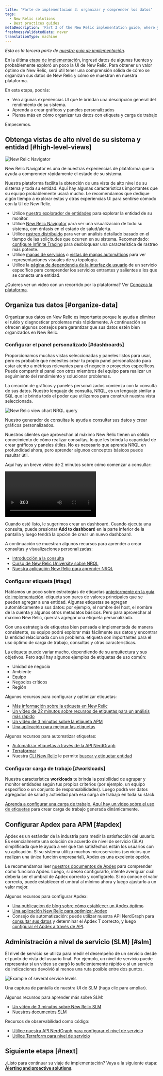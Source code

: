 ```yaml
---
title: 'Parte de implementación 3: organizar y comprender los datos'
tags:
  - New Relic solutions
  - Best practices guides
metaDescription: 'Part 3 of the New Relic implementation guide, where you become acquainted with the New Relic UI and organize your data.'
freshnessValidatedDate: never
translationType: machine
---
```





_Esta es la tercera parte de [nuestra guía de implementación](/docs/new-relic-solutions/get-started/implementation-guide-intro)._

En la última [etapa de implementación](/docs/new-relic-solutions/get-started/implementation-guide-instrument), ingresó datos de algunas fuentes y probablemente exploró un poco la UI de New Relic. Para obtener un valor óptimo de New Relic, será útil tener una comprensión sólida de cómo se organizan sus datos de New Relic y cómo se muestran en nuestra plataforma.

En esta etapa, podrás:

* Vea algunas experiencias UI que le brindan una descripción general del rendimiento de su sistema.
* Aprenda a crear gráficos y paneles personalizados
* Piensa más en cómo organizar tus datos con etiqueta y carga de trabajo

Empecemos.

## Obtenga vistas de alto nivel de su sistema y entidad [#high-level-views]

<img
  title="New Relic Navigator"
  alt="New Relic Navigator"
  src={alertsNrnavigator}
/>

<figcaption>
  New Relic Navigator es una de nuestras experiencias de plataforma que lo ayuda a comprender rápidamente el estado de su sistema.
</figcaption>

Nuestra plataforma facilita la obtención de una vista de alto nivel de su sistema y toda su entidad. Aquí hay algunas características importantes que su equipo probablemente usará mucho. Le recomendamos que dedique algún tiempo a explorar estas y otras experiencias UI para sentirse cómodo con la UI de New Relic.

* Utilice [nuestro explorador de entidades](/docs/new-relic-solutions/new-relic-one/core-concepts/new-relic-explorer-view-performance-across-apps-services-hosts#find) para explorar la entidad de su monitor.
* Utilice [New Relic Navigator](/docs/new-relic-solutions/new-relic-one/core-concepts/new-relic-explorer-view-performance-across-apps-services-hosts/#view-navigator) para ver una visualización de todo su sistema, con énfasis en el estado de salud/alerta.
* Utilice [rastreo distribuido](/docs/distributed-tracing/ui-data/understand-use-distributed-tracing-ui) para ver un análisis detallado basado en el tiempo de las solicitudes que ocurren en su sistema. Recomendado: [configure Infinite Tracing](/docs/distributed-tracing/infinite-tracing/introduction-infinite-tracing) para desbloquear una característica de rastreo más potente.
* Utilice [mapas de servicios](/docs/understand-dependencies/understand-system-dependencies/service-maps/introduction-service-maps) o [vistas de mapas automáticos](/docs/new-relic-one/use-new-relic-one/ui-data/automaps) para ver representaciones visuales de su topología.
* Utilice la [página de dependencia de la interfaz de usuario](/docs/new-relic-one/use-new-relic-one/ui-data/explore-downstream-dependencies-new-relic-one) de un servicio específico para comprender los servicios entrantes y salientes a los que se conecta una entidad.

¿Quieres ver un vídeo con un recorrido por la plataforma? Ver [Conozca la plataforma](/docs/new-relic-solutions/new-relic-one/introduction-new-relic-platform).

## Organiza tus datos [#organize-data]

Organizar sus datos en New Relic es importante porque le ayuda a eliminar el ruido y diagnosticar problemas más rápidamente. A continuación se ofrecen algunos consejos para garantizar que sus datos estén bien organizados en New Relic.

### Configurar el panel personalizado [#dashboards]

Proporcionamos muchas vistas seleccionadas y paneles listos para usar, pero es probable que necesites crear tu propio panel personalizado para estar atento a métricas relevantes para el negocio o proyectos específicos. Puede compartir el panel con otros miembros del equipo para realizar un seguimiento del rendimiento y solucionar problemas.

La creación de gráficos y paneles personalizados comienza con la consulta de sus datos. Nuestro lenguaje de consulta, NRQL, es un lenguaje similar a SQL que le brinda todo el poder que utilizamos para construir nuestra vista seleccionada.

<img
  title="new-relic-view-chart-nrql-query.png"
  alt="New Relic view chart NRQL query"
  src={alertsNewRelicViewChartNrqlQuery}
/>

<figcaption>
  Nuestro generador de consultas le ayuda a consultar sus datos y crear gráficos personalizados.
</figcaption>

Nuestros clientes que aprovechan al máximo New Relic tienen un sólido conocimiento de cómo realizar consultas, lo que les brinda la capacidad de crear gráficos y paneles útiles. No es necesario que aprenda NRQL en profundidad ahora, pero aprender algunos conceptos básicos puede resultar útil.

Aquí hay un breve video de 2 minutos sobre cómo comenzar a consultar:

<Video
  id="4awnx2n1FRc"
  type="youtube"
/>

Cuando esté listo, le sugerimos crear un dashboard. Cuando ejecuta una consulta, puede presionar <DNT>**Add to dashboard**</DNT> en la parte inferior de la pantalla y luego tendrá la opción de crear un nuevo dashboard.

A continuación se muestran algunos recursos para aprender a crear consultas y visualizaciones personalizadas:

* [Introducción a la consulta](/docs/query-your-data/explore-query-data/get-started/introduction-querying-new-relic-data)
* [Curso de New Relic University sobre NRQL](https://learn.newrelic.com/writing-nrql-queries)
* [Nuestra aplicación New Relic para aprender NRQL](https://opensource.newrelic.com/projects/newrelic/nr1-learn-nrql)

### Configurar etiqueta [#tags]

Hablamos un poco sobre estrategias de etiquetas [anteriormente en la guía de implementación](/docs/new-relic-solutions/get-started/implementation-guide-planning-setup#data-organization). etiqueta son pares de valores principales que se pueden agregar a una entidad. Algunas etiquetas se agregan automáticamente a sus datos: por ejemplo, el nombre del host, el nombre de la cuenta y algunos otros metadatos básicos. Pero para aprovechar al máximo New Relic, querrás agregar una etiqueta personalizada.

Con una estrategia de etiquetas bien pensada e implementada de manera consistente, su equipo podrá explorar más fácilmente sus datos y encontrar la entidad relacionada con un problema. etiqueta son importantes para el uso óptimo de carga de trabajo, consultas y otras características.

La etiqueta puede variar mucho, dependiendo de su arquitectura y sus objetivos. Pero aquí hay algunos ejemplos de etiquetas de uso común:

* Unidad de negocio
* Ambiente
* Equipo
* Negocios críticos
* Región

Algunos recursos para configurar y optimizar etiquetas:

* [Más información sobre la etiqueta en New Relic](/docs/new-relic-solutions/new-relic-one/core-concepts/use-tags-help-organize-find-your-data)
* [Un vídeo de 22 minutos sobre recursos de etiquetas para un análisis más rápido](https://www.youtube.com/watch?v=ytpBFviAJ0Y)
* [Un vídeo de 3 minutos sobre la etiqueta APM](https://www.youtube.com/watch?v=JImDdncerko)
* [Una aplicación para mejorar las etiquetas](https://github.com/newrelic/nr1-tag-improver)

Algunos recursos para automatizar etiquetas:

* [Automatizar etiquetas a través de la API NerdGraph](/docs/apis/nerdgraph/examples/nerdgraph-tagging-api-tutorial)
* [Terraformar](https://registry.terraform.io/providers/newrelic/newrelic/latest/docs/resources/entity_tags)
* Nuestra [CLI New Relic](https://developer.newrelic.com/automate-workflows/get-started-new-relic-cli) le permite [buscar y etiquetar entidad](https://developer.newrelic.com/automate-workflows/5-mins-tag-resources)

### Configurar carga de trabajo [#workloads]

Nuestra característica <DNT>**workloads**</DNT> te brinda la posibilidad de agrupar y monitor entidades según tus propios criterios (por ejemplo, un equipo específico o un conjunto de responsabilidades). Luego podrá ver datos agregados de salud y actividad para esa carga de trabajo en toda su stack.

[Aprenda a configurar una carga de trabajo.](/docs/new-relic-solutions/new-relic-one/workloads/workloads-isolate-resolve-incidents-faster) [Aquí hay un video sobre el uso de etiquetas](https://www.youtube.com/watch?v=nXCH_3XjGkQ) para crear carga de trabajo generada dinámicamente.

## Configurar Apdex para APM [#apdex]

Apdex es un estándar de la industria para medir la satisfacción del usuario. Es esencialmente una solución de acuerdo de nivel de servicio (SLA) simplificada que le ayuda a ver qué tan satisfechos están los usuarios con su aplicación. Si su sistema utiliza muchos microservicios (servicios que realizan una única función empresarial), Apdex es una excelente opción.

Le recomendamos leer [nuestros documentos de Apdex](/docs/apm/new-relic-apm/apdex/apdex-measure-user-satisfaction) para comprender cómo funciona Apdex. Luego, si desea configurarlo, intente averiguar cuál debería ser el umbral de Apdex correcto y configúrelo. Si no conoce el valor correcto, puede establecer el umbral al mínimo ahora y luego ajustarlo a un valor mejor.

Algunos recursos para configurar Apdex:

* [Una publicación de blog sobre cómo establecer un Apdex óptimo](https://newrelic.com/blog/best-practices/how-to-choose-apdex-t)
* [Una aplicación New Relic para optimizar Apdex](https://opensource.newrelic.com/projects/newrelic/nr1-apdex-optimizer)
* Consejo de automatización: puede utilizar nuestra API NerdGraph para [consultar sus datos](/docs/apis/nerdgraph/examples/nerdgraph-nrql-tutorial) y determinar el Apdex T correcto, y luego [configurar el Apdex a través de API](/docs/apis/nerdgraph/examples/apm-config-nerdgraph).

## Administración a nivel de servicio (SLM) [#slm]

El nivel de servicio se utiliza para medir el desempeño de un servicio desde el punto de vista del usuario final. Por ejemplo, un nivel de servicio puede representar si un video se cargó lo suficientemente rápido o si un servicio de indicaciones devolvió al menos una ruta posible entre dos puntos.

<img
  title="Example of several service levels.png"
  alt="Example of several service levels"
  src={alertsServiceLevelsIntro}
/>

<figcaption>
  Una captura de pantalla de nuestra UI de SLM (haga clic para ampliar).
</figcaption>

Algunos recursos para aprender más sobre SLM:

* [Un vídeo de 3 minutos sobre New Relic SLM](https://www.youtube.com/watch?v=tIwAjmUmbwc)
* [Nuestros documentos SLM](/docs/service-level-management/intro-slm)

Recursos de observabilidad como código:

* [Utilice nuestra API NerdGraph para configurar el nivel de servicio](/docs/apis/nerdgraph/examples/nerdgraph-slm)
* [Utilice Terraform para nivel de servicio](https://registry.terraform.io/providers/newrelic/newrelic/latest/docs/resources/service_level)

## Siguiente etapa [#next]

¿Listo para continuar su viaje de implementación? Vaya a la siguiente etapa: [<DNT>**Alerting and proactive solutions**</DNT>](/docs/new-relic-solutions/get-started/implementation-guide-alerting-proactive-solutions/).